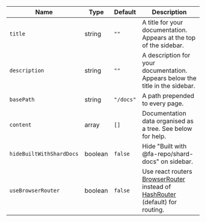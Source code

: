 | Name      | Type   | Default   | Description                                                     |
|-----------|--------|-----------|-----------------------------------------------------------------|
| `title` | string | `""` | A title for your documentation. Appears at the top of the sidebar. |
| `description` | string | `""` | A description for your documentation. Appears below the title in the sidebar.   |
| `basePath`    | string | `"/docs"` | A path prepended to every page.                         |
| `content`      | array  | `[]` |Documentation data organised as a tree. See below for help.   |
| `hideBuiltWithShardDocs` | boolean | `false` | Hide "Built with @fa-repo/shard-docs" on sidebar. |
| `useBrowserRouter` | boolean | `false` | Use react routers [BrowserRouter](https://reacttraining.com/react-router/web/api/BrowserRouter) instead of [HashRouter](https://reacttraining.com/react-router/web/api/HashRouter) (default) for routing. |